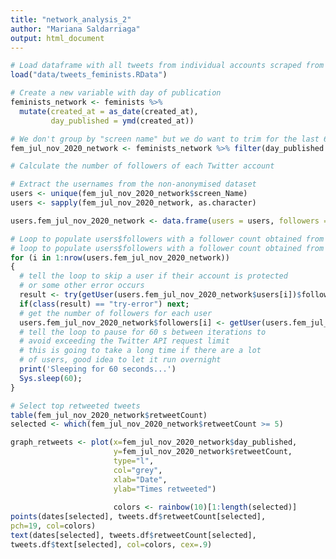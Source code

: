 ```yaml
---
title: "network_analysis_2"
author: "Mariana Saldarriaga"
output: html_document
---
```


```r
# Load dataframe with all tweets from individual accounts scraped from twitter
load("data/tweets_feminists.RData")

# Create a new variable with day of publication
feminists_network <- feminists %>% 
  mutate(created_at = as_date(created_at),
         day_published = ymd(created_at)) 

# We don't group by "screen name" but we do want to trim for the last 6 months
fem_jul_nov_2020_network <- feminists_network %>% filter(day_published >= "2020-07-01") 
```

```r
# Calculate the number of followers of each Twitter account

# Extract the usernames from the non-anonymised dataset
users <- unique(fem_jul_nov_2020_network$screen_Name)
users <- sapply(fem_jul_nov_2020_network, as.character)

users.fem_jul_nov_2020_network <- data.frame(users = users, followers = "", stringsAsFactors = FALSE)

# Loop to populate users$followers with a follower count obtained from Twitter API
# loop to populate users$followers with a follower count obtained from Twitter API
for (i in 1:nrow(users.fem_jul_nov_2020_network)) 
{
  # tell the loop to skip a user if their account is protected 
  # or some other error occurs  
  result <- try(getUser(users.fem_jul_nov_2020_network$users[i])$followers_Count, silent = FALSE);
  if(class(result) == "try-error") next;
  # get the number of followers for each user
  users.fem_jul_nov_2020_network$followers[i] <- getUser(users.fem_jul_nov_2020_network$users[i])$followers_Count
  # tell the loop to pause for 60 s between iterations to 
  # avoid exceeding the Twitter API request limit
  # this is going to take a long time if there are a lot
  # of users, good idea to let it run overnight
  print('Sleeping for 60 seconds...')
  Sys.sleep(60); 
}

```

```r
# Select top retweeted tweets
table(fem_jul_nov_2020_network$retweetCount)
selected <- which(fem_jul_nov_2020_network$retweetCount >= 5)

graph_retweets <- plot(x=fem_jul_nov_2020_network$day_published,
                       y=fem_jul_nov_2020_network$retweetCount,
                       type="l",
                       col="grey",
                       xlab="Date",
                       ylab="Times retweeted")
                       
                       colors <- rainbow(10)[1:length(selected)]
points(dates[selected], tweets.df$retweetCount[selected],
pch=19, col=colors)
text(dates[selected], tweets.df$retweetCount[selected],
tweets.df$text[selected], col=colors, cex=.9)
```

